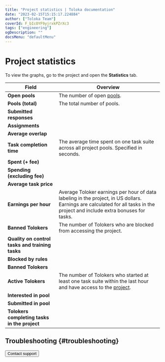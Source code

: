 ```yaml
---
title: "Project statistics | Toloka documentation"
date: "2023-02-15T15:15:17.224884"
author: ["Toloka Team"]
coverId: F_bIcOYF9yjrxkPZrXc3
tags: ["engineering"]
ogDescription: ""
docsMenu: "defaultMenu"
---
```



# Project statistics

To view the graphs, go to the project and open the **Statistics** tab.

Field  | Overview
----- | -----
**Open pools** | The number of open [pools](/docs/glossary#pool).
**Pools (total)** | The total number of pools.
**Submitted responses** | <ProjectStatisticTable1/>
**Assignments** | <ProjectStatisticTable2/>
**Average overlap** | <ProjectStatisticTable3/>
**Task completion time** | The average time spent on one task suite across all project pools. Specified in seconds.
**Spent (+ fee)** | <ProjectStatisticTable4/>
**Spending (excluding fee)** | <ProjectStatisticTable5/>
**Average task price** | <ProjectStatisticTable6/>
**Earnings per hour** | Average Toloker earnings per hour of data labeling in the project, in US dollars. Earnings are calculated for all tasks in the project and include extra bonuses for tasks.
**Banned Tolokers** | The number of Tolokers who are blocked from accessing the project.
**Quality on control tasks and training tasks** | <ProjectStatisticTable7/>
**Blocked by rules** | <ProjectStatisticTable8/>
**Banned Tolokers** | <ProjectStatisticTable9/>
**Active Tolokers** | The number of Tolokers who started at least one task suite within the last hour and have access to the [project](/docs/glossary#project).
**Interested in pool** | <ProjectStatisticTable10/>
**Submitted in pool** | <ProjectStatisticTable11/>
**Tolokers completing tasks in the project** | <ProjectStatisticTable12/>

## Troubleshooting {#troubleshooting}

<FaqQualityStat/>

<Button themeColor="light" view="default" size="l" type="link" url="/docs/guide/troubleshooting/support?form-source=guide-project-statistic">Contact support</Button>
